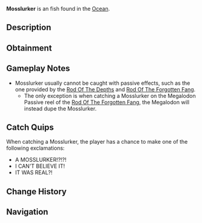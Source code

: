 {{FishInfobox
|image          = Mosslurker.png
|rarity         = Apex
|sea            = First Sea
|location       = [[Ocean]]
|sublocation    = 
|sources        = Fishing Rod
|nopassive      = 1
|radar_location = 
|xp             = 1800000
|weather        = 
|time           = Night
|season         = 
|bait           = Shark Head
|base_weight    = 400000
|base_value     = 600000
|weight_range   = 300000
|base_chance    = 1
|base_resil     = -5
}}
'''Mosslurker''' is an {{Rarity|Apex}} fish found in the [[Ocean]].

== Description ==
{{Description|An ancient, moss-draped titan, its towering shell cradles forests and ruins, moving with the weight of forgotten epochs.|Bestiary Entry}}

== Obtainment ==
{{Fish Availability|
Apex Fish Hunt/Mosslurker
|top_rods      = 
Leviathan's Fang Rod\21223.41\76180.11;
Great Rod of Oscar\15297.82\43443.38;
Ethereal Prism Rod\14622.07\44951.76;
Astralhook Rod\14546.04\43896.55;
No-Life Rod\14542.94\56009.06;
Heaven's Rod\10400.59\37559.96;
Seraphic Rod\14113.85\45529.2;
Azure Of Lagoon\11553.32\44393.65;
Abyssal Specter Rod\11282.03\39642.39;
Rod Of The Forgotten Fang\13115.41\42515.16;
Challenger's Rod\12728.78\43000.41;
Zeus Rod\11410.84\38491.8;
Steady Rod\2966.48\11901.96
|recommended   = Ethereal Prism Rod
}}

== Gameplay Notes ==
* Mosslurker usually cannot be caught with passive effects, such as the one provided by the [[Rod Of The Depths]] and [[Rod Of The Forgotten Fang]].
** The only exception is when catching a Mosslurker on the Megalodon Passive reel of the [[Rod Of The Forgotten Fang]], the Megalodon will instead dupe the Mosslurker.

== Catch Quips ==
When catching a Mosslurker, the player has a chance to make one of the following exclamations:
* A MOSSLURKER!?!?!
* I CAN'T BELIEVE IT!
* IT WAS REAL?!

== Change History ==
{{Change History|{{subst:Current Version}}}}

== Navigation ==
{{Fish Navbox|Ocean}}